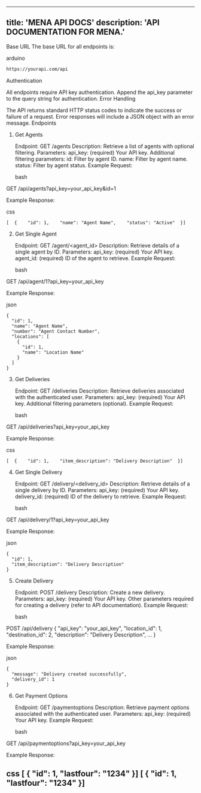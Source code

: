---
title: 'MENA API DOCS'
description: 'API DOCUMENTATION FOR MENA.'
-----
Base URL
</Info>
The base URL for all endpoints is:

arduino
<CodeGroup>

```bash python
https://yourapi.com/api
```
</Info>
Authentication

All endpoints require API key authentication. Append the api_key parameter to the query string for authentication.
Error Handling

The API returns standard HTTP status codes to indicate the success or failure of a request. Error responses will include a JSON object with an error message.
Endpoints
1. Get Agents

    Endpoint: GET /agents
    Description: Retrieve a list of agents with optional filtering.
    Parameters:
        api_key: (required) Your API key.
        Additional filtering parameters:
            id: Filter by agent ID.
            name: Filter by agent name.
            status: Filter by agent status.
    Example Request:

    bash

GET /api/agents?api_key=your_api_key&id=1

Example Response:

css

    [  {    "id": 1,    "name": "Agent Name",    "status": "Active"  }]

2. Get Single Agent

    Endpoint: GET /agent/<agent_id>
    Description: Retrieve details of a single agent by ID.
    Parameters:
        api_key: (required) Your API key.
        agent_id: (required) ID of the agent to retrieve.
    Example Request:

    bash

GET /api/agent/1?api_key=your_api_key

Example Response:

json

    {
      "id": 1,
      "name": "Agent Name",
      "number": "Agent Contact Number",
      "locations": [
        {
          "id": 1,
          "name": "Location Name"
        }
      ]
    }

3. Get Deliveries

    Endpoint: GET /deliveries
    Description: Retrieve deliveries associated with the authenticated user.
    Parameters:
        api_key: (required) Your API key.
        Additional filtering parameters (optional).
    Example Request:

    bash

GET /api/deliveries?api_key=your_api_key

Example Response:

css

    [  {    "id": 1,    "item_description": "Delivery Description"  }]

4. Get Single Delivery

    Endpoint: GET /delivery/<delivery_id>
    Description: Retrieve details of a single delivery by ID.
    Parameters:
        api_key: (required) Your API key.
        delivery_id: (required) ID of the delivery to retrieve.
    Example Request:

    bash

GET /api/delivery/1?api_key=your_api_key

Example Response:

json

    {
      "id": 1,
      "item_description": "Delivery Description"
    }

5. Create Delivery

    Endpoint: POST /delivery
    Description: Create a new delivery.
    Parameters:
        api_key: (required) Your API key.
        Other parameters required for creating a delivery (refer to API documentation).
    Example Request:

    bash

POST /api/delivery
{
  "api_key": "your_api_key",
  "location_id": 1,
  "destination_id": 2,
  "description": "Delivery Description",
  ...
}

Example Response:

json

    {
      "message": "Delivery created successfully",
      "delivery_id": 1
    }

6. Get Payment Options

    Endpoint: GET /paymentoptions
    Description: Retrieve payment options associated with the authenticated user.
    Parameters:
        api_key: (required) Your API key.
    Example Request:

    bash

GET /api/paymentoptions?api_key=your_api_key

Example Response:

css
[  {    "id": 1,    "lastfour": "1234"  }]
[  {    "id": 1,    "lastfour": "1234"  }]
-------
